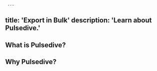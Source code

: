      ---
title: 'Export in Bulk'
description: 'Learn about Pulsedive.'
---          
              
## What is Pulsedive?

## Why Pulsedive?

